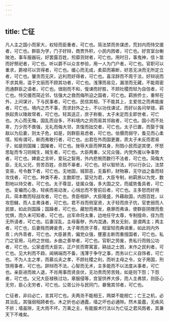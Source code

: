 ```yaml
---
---
---
```

title: 亡征
---




凡人主之国小而家大，权轻而臣重者，可亡也。简法禁而务谋虑，荒封内而恃交援者，可亡也。群臣为学，门子好辩，商贾外积，小民内困者，可亡也。好宫室台榭陂池，事车服器玩，好罢露百姓，煎靡货财者，可亡也。用时日，事鬼神，信卜筮而好祭祀者，可亡也。听以爵不以众言参验，用一人为门户者，可亡也。官职可以重求，爵禄可以货得者，可亡也。缓心而无成，柔茹而寡断，好恶无决而无所定立者，可亡也。饕贪而无厌，近利而好得者，可亡也。喜淫辞而不周于法，好辩说而不求其用，滥于文丽而不顾其功者，可亡也。浅薄而易见，漏泄而无藏，不能周密而通群臣之语者，可亡也。很刚而不和，愎谏而好胜，不顾社稷而轻为自信者，可亡也。恃交援而简近邻，怙强大之救而侮所迫之国者，可亡也。羁旅侨士，重帑在外，上间谋计，下与民事者，可亡也。民信其相，下不能其上，主爱信之而弗能废者，可亡也。境内之杰不事，而求封外之士，不以功伐课试，而好以各问举错，羁旅起贵以陵故常者，可亡也。轻其适正，庶子称衡，太子未定而主即世者，可亡也。大心而无悔，国乱而自多，不料境内之资而易其邻敌者，可亡也。国小而不处卑，力少而不畏强，无礼而侮大邻，贪愎而拙交者，可亡也。太子已置，而娶于强敌以为后妻，则太子危，如是，则群臣易虑者，可亡也。怯慑而弱守，蚤见而心柔懦，知有谓可，断而弗敢行者，可亡也。出君在外而国更置，质太子未反而君易子，如是则国摧；国摧者，可亡也。挫辱大臣而狎其身，刑戮小民而逆其使，怀怒思耻而专习则贼生，贼生者，可亡也。大臣两重，父兄众强，内党外援以争事势者，可亡也。婢妾之言听，爱玩之智用，外内悲惋而数行不法者，可亡也。简侮大臣，无礼父兄，劳苦百姓，杀戮不辜者，可亡也。好以智矫法，时以行杂公，法禁变易，号令数下者，可亡也。无地固，城郭恶，无畜积，财物寡，无守战之备而轻攻伐者，可亡也。种类不寿，主数即世，婴兒为君，大臣专制，树羁旅以为党，数割地以待交者，可亡也。太子尊显，徒属众强，多大国之交，而威势蚤具者，可亡也。变褊而心急，轻疾而易动发，心悁忿而不訾前后者，可亡也。主多怒而好用兵，简本教而轻战攻者，可亡也。贵臣相妒，大臣隆盛，外藉敌国，内困百姓，以攻怨雠，而人主弗诛者，可亡也。君不肖而侧室贤，太子轻而庶子伉，官吏弱而人民桀，如此则国躁；国躁者，可亡也。藏恕而弗发，悬罪而弗诛，使群臣阴赠而愈忧惧，而久未可知者，可亡也。出军命将太重，边地任守太尊，专制擅命，径为而无所请者，可亡也。后妻淫乱，主母畜秽，外内混通，男女无别，是谓两主；两主者，可亡也，后妻贱而婢妾贵，太子卑而庶子尊，相室轻而典谒重，如此则内外乖；内外乖者，可亡也。大臣甚贵，偏党众强，壅塞主断而重擅国者，可亡也。私门之官用，马府之世绌，乡曲之善举者，可亡也。官职之劳废，贵私行而贱公功者，可亡也。公家虚而大臣实，正户贫而寄寓富，耕战之士困，末作之民利者，可亡也。见大利而不趋，闻祸端而不备，浅薄于争守之事，而务以仁义自饰者，可亡也。不为人主之孝，而慕瓜夫之孝，不顾社稷之利，而听主母之令，女子用国，刑馀用事者，可亡也。辞辩而不法，心智而无术，主多能而不以法度从事者，可亡也。亲臣进而故人退，不肖用事而贤良伏，无功贵而劳苦贱，如是则下怨；下怨者，可亡也。父兄大臣禄秩过功，章服侵等，宫室供养大侈，而人主弗禁，则臣心无穷，臣心无穷者，可亡也。公胥公孙与民同门，暴慠其邻者，可亡也。

亡征者，非曰必亡，言其可亡也。夫两尧不能相王，两桀不能相亡；亡王之机，必其治乱，其强弱相踦者也。木之折也必通蠹，墙之坏也必通隙。然木虽蠹，无疾风不折；墙虽隙，无大雨不坏。万乘之主，有能服术行法以为亡征之君风雨者，其兼天下不难矣。